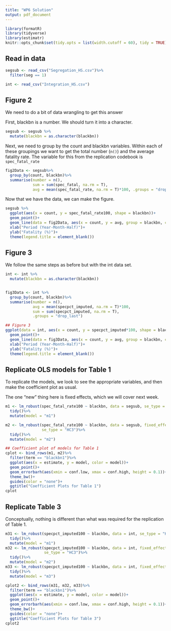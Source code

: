 ```yaml
---
title: "WP6 Solution" 
output: pdf_document
---
```



```r
library(formatR)
library(tidyverse)
library(estimatr)
knitr::opts_chunk$set(tidy.opts = list(width.cutoff = 60), tidy = TRUE)

```


## Read in data 

```r
segsub <- read_csv("Segregation_HS.csv")%>%
  filter(seg == 1)

int <- read_csv("Integration_HS.csv")
```

## Figure 2 

We need to do a bit of data wrangling to get this answer 

First, blackbn is a number. We should turn it into a character. 

```r
segsub <- segsub %>% 
  mutate(blackbn = as.character(blackbn))
```

Next, we need to group by the count and blackbn variables. Within each of these groupings we want to get the total number (`n()`) and the average fatality rate. The variable for this from the replication codebook is `spec_fatal_rate`

```r
fig2Data <- segsub%>% 
  group_by(count, blackbn)%>%
  summarise(number = n(), 
            sum = sum(spec_fatal, na.rm = T),
            avg = mean(spec_fatal_rate, na.rm = T)*100, .groups = "drop_last")
```

Now that we have the data, we can make the figure. 

```r
segsub %>% 
  ggplot(aes(x = count, y = spec_fatal_rate100, shape = blackbn))+
  geom_point()+
  geom_line(data = fig2Data, aes(x = count, y = avg, group = blackbn, color = blackbn))+
  xlab("Period (Year-Month-Half)")+
  ylab("Fatality (%)")+
  theme(legend.title = element_blank())

```

## Figure 3 


We follow the same steps as before but with the int data set. 

```r
int <- int %>% 
  mutate(blackbn = as.character(blackbn))


fig3Data <- int %>% 
  group_by(count, blackbn)%>%
  summarise(number = n(), 
            avg = mean(specpct_imputed, na.rm = T)*100,
            sum = sum(specpct_imputed, na.rm = T),
            .groups = "drop_last")

## Figure 3 
ggplot(data = int, aes(x = count, y = specpct_imputed*100, shape = blackbn))+
  geom_point()+
  geom_line(data = fig3Data, aes(x = count, y = avg, group = blackbn, color = blackbn), size = 1)+
  xlab("Period (Year-Month-Half)")+
  ylab("Fatality (%)")+
  theme(legend.title = element_blank())
```


## Replicate OLS models for Table 1

To replicate the models, we look to see the appropriate variables, and then make the coefficient plot as usual. 

The one "new" thing here is fixed effects, which we will cover next week. 

```r
m1 <- lm_robust(spec_fatal_rate100 ~ blackbn, data = segsub, se_type = "HC3")%>%
  tidy()%>%
  mutate(model = "m1")

m2 <- lm_robust(spec_fatal_rate100 ~ blackbn, data = segsub, fixed_effects = ~count,
                se_type = "HC3")%>%
  tidy()%>%
  mutate(model = "m2")

## Coefficient plot of models for Table 1 
cplot <- bind_rows(m1, m2)%>%
  filter(term == "blackbn1")%>%
  ggplot(aes(x = estimate, y = model, color = model))+
  geom_point()+
  geom_errorbarh(aes(xmin = conf.low, xmax = conf.high, height = 0.1))+
  theme_bw()+
  guides(color = "none")+
  ggtitle("Coefficient Plots for Table 1")
cplot
```

## Replicate Table 3

Conceptually, nothing is different than what was required for the replication of Table 1. 

```r
m31 <- lm_robust(specpct_imputed100 ~ blackbn, data = int, se_type = "HC3")%>%
  tidy()%>%
  mutate(model = "m1")
m32 <- lm_robust(specpct_imputed100 ~ blackbn, data = int, fixed_effects = ~count,  
                 se_type = "HC3")%>%
  tidy()%>%
  mutate(model = "m2")
m33 <- lm_robust(specpct_imputed100 ~ blackbn, data = int, fixed_effects = ~count + obs, se_type = "HC3")%>%
  tidy()%>%
  mutate(model = "m3")

cplot2 <- bind_rows(m31, m32, m33)%>%
  filter(term == "blackbn1")%>%
  ggplot(aes(x = estimate, y = model, color = model))+
  geom_point()+
  geom_errorbarh(aes(xmin = conf.low, xmax = conf.high, height = 0.1))+
  theme_bw()+
  guides(color = "none")+
  ggtitle("Coefficient Plots for Table 3")
cplot2
```
